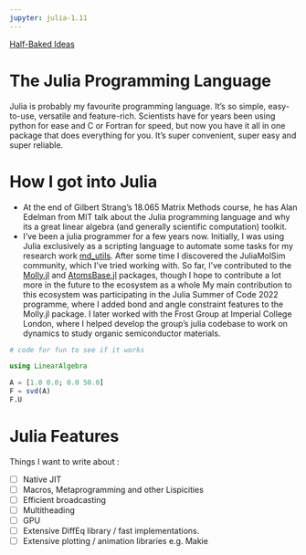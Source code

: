 ```yaml
---
jupyter: julia-1.11
---
```


[Half-Baked Ideas](https://chemicalfiend.github.io/half-baked-ideas/half-baked.html)

# The Julia Programming Language

Julia is probably my favourite programming language. It's so simple, easy-to-use, versatile and feature-rich. Scientists have for years been using python for ease and C or Fortran for speed, but now you have it all in one package that does everything for you. It's super convenient, super easy and super reliable. 

# How I got into Julia

- At the end of Gilbert Strang's 18.065 Matrix Methods course, he has Alan Edelman from MIT talk about the Julia programming language and why its a great linear algebra (and generally scientific computation) toolkit.
- I've been a julia programmer for a few years now. Initially, I was using Julia exclusively as a scripting language to automate some tasks for my research work [md_utils](https://github.com/chemicalfiend/md_utils). After some time I discovered the JuliaMolSim community, which I've tried working with. So far, I've contributed to the [Molly.jl](https://github.com/JuliaMolSim/Molly.jl) and [AtomsBase.jl](https://github.com/JuliaMolSim/AtomsBase.jl) packages, though I hope to contribute a lot more in the future to the ecosystem as a whole  My main contribution to this ecosystem was participating in the Julia Summer of Code 2022 programme, where I added bond and angle constraint features to the Molly.jl package. I later worked with the Frost Group at Imperial College London, where I helped develop the group's julia codebase to work on dynamics to study organic semiconductor materials.

```julia
# code for fun to see if it works

using LinearAlgebra

A = [1.0 0.0; 0.0 50.0]
F = svd(A)
F.U
```

# Julia Features

Things I want to write about : 

- [ ] Native JIT
- [ ] Macros, Metaprogramming and other Lispicities
- [ ] Efficient broadcasting
- [ ] Multitheading
- [ ] GPU
- [ ] Extensive DiffEq library / fast implementations.
- [ ] Extensive plotting / animation libraries e.g. Makie


